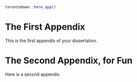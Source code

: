 
```r
torontodown::here_app()
```

# The First Appendix

This is the first appendix of your dissertation.

# The Second Appendix, for Fun

Here is a second appendix.
